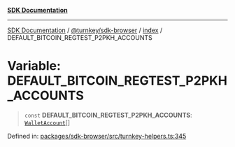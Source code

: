 [**SDK Documentation**](../../../../README.mdx)

***

[SDK Documentation](../../../../packages.mdx) / [@turnkey/sdk-browser](../../README.mdx) / [index](../README.mdx) / DEFAULT\_BITCOIN\_REGTEST\_P2PKH\_ACCOUNTS

# Variable: DEFAULT\_BITCOIN\_REGTEST\_P2PKH\_ACCOUNTS

> `const` **DEFAULT\_BITCOIN\_REGTEST\_P2PKH\_ACCOUNTS**: [`WalletAccount`](../interfaces/WalletAccount.mdx)[]

Defined in: [packages/sdk-browser/src/turnkey-helpers.ts:345](https://github.com/tkhq/sdk/blob/fd49bfe86475c8603b3eb385aa101efa36fa32fc/packages/sdk-browser/src/turnkey-helpers.ts#L345)
